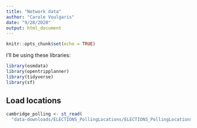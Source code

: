 ```yaml
---
title: "Network data"
author: "Carole Voulgaris"
date: "9/28/2020"
output: html_document
---
```


```r
knitr::opts_chunk$set(echo = TRUE)
```

I'll be using these libraries:

```r
library(osmdata)
library(opentripplanner)
library(tidyverse)
library(sf)
```

## Load locations

```r
cambridge_polling <- st_read(
  "data-downloads/ELECTIONS_PollingLocations/ELECTIONS_PollingLocations.shp")
```



